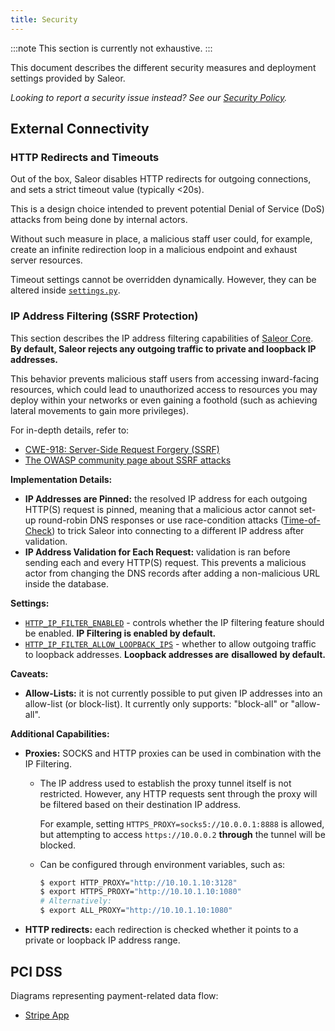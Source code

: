 ```yaml
---
title: Security
---
```


:::note
This section is currently not exhaustive.
:::

This document describes the different security measures and deployment settings provided by Saleor.

*Looking to report a security issue instead? See our [Security Policy].*

## External Connectivity

### HTTP Redirects and Timeouts

Out of the box, Saleor disables HTTP redirects for outgoing connections, and sets a strict timeout value (typically \<20s).

This is a design choice intended to prevent potential Denial of Service (DoS) attacks from being done by internal actors.

Without such measure in place, a malicious staff user could, for example, create an infinite redirection loop in a malicious endpoint and exhaust server resources.

Timeout settings cannot be overridden dynamically. However, they can be altered inside [`settings.py`](https://github.com/saleor/saleor/blob/1f2127e1e92722cecae7409c0d26ac7ab05d23d8/saleor/settings.py#L961-L968).

### IP Address Filtering (SSRF Protection)

This section describes the IP address filtering capabilities of [Saleor Core]. **By default, Saleor rejects any outgoing traffic to private and loopback IP addresses.**

This behavior prevents malicious staff users from accessing inward-facing resources, which could lead to unauthorized access to resources you may deploy within your networks or even gaining a foothold (such as achieving lateral movements to gain more privileges).

For in-depth details, refer to:

* [CWE-918: Server-Side Request Forgery (SSRF)](https://cwe.mitre.org/data/definitions/918.html)
* [The OWASP community page about SSRF attacks](https://owasp.org/www-community/attacks/Server_Side_Request_Forgery)

**Implementation Details:**

* **IP Addresses are Pinned:**  the resolved IP address for each outgoing HTTP(S) request is pinned, meaning that a malicious actor cannot set-up round-robin DNS responses or use race-condition attacks ([Time-of-Check](https://cwe.mitre.org/data/definitions/367.html)) to trick Saleor into connecting to a different IP address after validation.
* **IP Address Validation for Each Request:**  validation is ran before sending each and every HTTP(S) request. This prevents a malicious actor from changing the DNS records after adding a non-malicious URL inside the database.

**Settings:**

* [`HTTP_IP_FILTER_ENABLED`](https://docs.saleor.io/setup/configuration#http_ip_filter_enabled) - controls whether the IP filtering feature should be enabled. **IP Filtering is enabled by default.**
* [`HTTP_IP_FILTER_ALLOW_LOOPBACK_IPS`](https://docs.saleor.io/setup/configuration#http_ip_filter_allow_loopback_ips) - whether to allow outgoing traffic to loopback addresses. **Loopback addresses are** **disallowed** **by default.**

**Caveats:**

* **Allow-Lists:**  it is not currently possible to put given IP addresses into an allow-list (or block-list). It currently only supports: "block-all" or "allow-all".

**Additional Capabilities:**

* **Proxies:**  SOCKS and HTTP proxies can be used in combination with the IP Filtering.

  * The IP address used to establish the proxy tunnel itself is not restricted. However, any HTTP requests sent through the proxy will be filtered based on their destination IP address.

    For example, setting `HTTPS_PROXY=socks5://10.0.0.1:8888` is allowed, but attempting to access `https://10.0.0.2` **through** the tunnel will be blocked.
  * Can be configured through environment variables, such as:

    ```bash
    $ export HTTP_PROXY="http://10.10.1.10:3128"
    $ export HTTPS_PROXY="http://10.10.1.10:1080"
    # Alternatively:
    $ export ALL_PROXY="http://10.10.1.10:1080"
    ```
* **HTTP redirects:**  each redirection is checked whether it points to a private or loopback IP address range.

[Security Policy]: https://github.com/saleor/.github/blob/-/SECURITY.md
[Saleor Core]: https://github.com/saleor/saleor/


## PCI DSS

Diagrams representing payment-related data flow:
- [Stripe App](../developer/app-store/apps/stripe/pci-dss.mdx)
